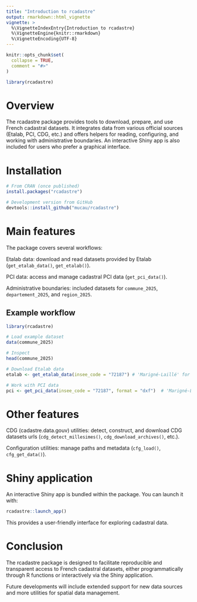 ```yaml
---
title: "Introduction to rcadastre"
output: rmarkdown::html_vignette
vignette: >
  %\VignetteIndexEntry{Introduction to rcadastre}
  %\VignetteEngine{knitr::rmarkdown}
  %\VignetteEncoding{UTF-8}
---
```


```r
knitr::opts_chunk$set(
  collapse = TRUE,
  comment = "#>"
)
```

```r
library(rcadastre)
```

# Overview

The rcadastre package provides tools to download, prepare, and use French cadastral datasets.
It integrates data from various official sources (Etalab, PCI, CDG, etc.) and offers helpers for reading, configuring, and working with administrative boundaries.
An interactive Shiny app is also included for users who prefer a graphical interface.

# Installation

```r
# From CRAN (once published)
install.packages("rcadastre")

# Development version from GitHub
devtools::install_github("mucau/rcadastre")
```

# Main features

The package covers several workflows:

Etalab data: download and read datasets provided by Etalab
(`get_etalab_data()`, `get_etalab()`).

PCI data: access and manage cadastral PCI data
(`get_pci_data()`).

Administrative boundaries: included datasets for `commune_2025`, `departement_2025`, and `region_2025`.

## Example workflow

```r
library(rcadastre)

# Load example dataset
data(commune_2025)

# Inspect
head(commune_2025)

# Download Etalab data
etalab <- get_etalab_data(insee_code = "72187") # 'Marigné-Laillé' for example

# Work with PCI data
pci <- get_pci_data(insee_code = "72187", format = "dxf")  # 'Marigné-Laillé' for example

```

# Other features
CDG (cadastre.data.gouv) utilities: detect, construct, and download CDG datasets urls
(`cdg_detect_millesimes()`, `cdg_download_archives()`, etc.).

Configuration utilities: manage paths and metadata
(`cfg_load()`, `cfg_get_data()`).

# Shiny application

An interactive Shiny app is bundled within the package. You can launch it with:

```r
rcadastre::launch_app()
```

This provides a user-friendly interface for exploring cadastral data.

# Conclusion

The rcadastre package is designed to facilitate reproducible and transparent access to French cadastral datasets, either programmatically through R functions or interactively via the Shiny application.

Future developments will include extended support for new data sources and more utilities for spatial data management.
